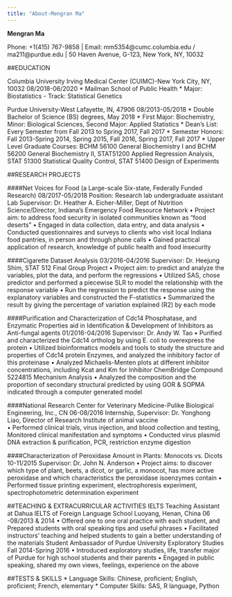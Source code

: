 ```yaml
---
title: "About-Mengran Ma"
---
```



**Mengran Ma**

Phone: +1(415) 767-9858     |
Email: mm5354@cumc.columbia.edu / ma211@purdue.edu       |
50 Haven Avenue, G-123, New York, NY, 10032

##EDUCATION

Columbia University Irving Medical Center (CUIMC)-New York City, NY, 10032          08/2018-06/2020
* Mailman School of Public Health
* Major: Biostatistics - Track: Statistical Genetics


Purdue University-West Lafayette, IN, 47906                                         08/2013-05/2018         * Double Bachelor of Science (BS) degrees, May 2018
* First Major: Biochemistry, Minor: Biological Sciences, Second Major: Applied Statistics
* Dean’s List: Every Semester from Fall 2013 to Spring 2017, Fall 2017
* Semester Honors: Fall 2013-Spring 2014, Spring 2015, Fall 2016, Spring 2017, Fall 2017
* Upper Level Graduate Courses: BCHM 56100 General Biochemistry I and BCHM 56200 General Biochemistry II, STAT51200 Applied Regression Analysis, STAT 51300 Statistical Quality Control, STAT 51400 Design of Experiments

##RESEARCH PROJECTS

####Net Voices for Food (a Large-scale Six-state, Federally Funded Research)                           08/2017-05/2018
Position: Research lab undergraduate assistant  
Lab Supervisor: Dr. Heather A. Eicher-Miller, Dept of Nutrition Science/Director, Indiana’s Emergency Food Resource Network
  •	Project aim: to address food security in isolated communities known as “food deserts”
  •	Engaged in data collection, data entry, and data analysis
  •	Conducted questionnaires and surveys to clients who visit local Indiana food pantries, in person and through phone        calls
  •	Gained practical application of research, knowledge of public health and food insecurity

####Cigarette Dataset Analysis                                                          03/2016-04/2016
Supervisor: Dr. Heejung Shim, STAT 512 Final Group Project
  •	Project aim: to predict and analyze the variables, plot the data, and perform the regressions
  •	Utilized SAS, chose predictor and performed a piecewise SLR to model the relationship with the response variable
  •	Run the regression to predict the response using the explanatory variables and constructed the F-statistics
  •	Summarized the result by giving the percentage of variation explained (R2) by each mode

####Purification and Characterization of Cdc14 Phosphatase, and Enzymatic Properties aid in Identification & Development of Inhibitors as Anti-fungal agents                                                           01/2016-04/2016
Supervisor: Dr. Andy W. Tao	
  •	Purified and characterized the Cdc14 ortholog by using E. coli to overexpress the protein
  •	Utilized bioinformatics models and tools to study the structure and properties of Cdc14 protein Enzymes, and analyzed     the inhibitory factor of this proteinase
  •	Analyzed Michaelis-Menten plots at different inhibitor concentrations, including Kcat and Km for Inhibitor ChemBridge     Compound 5224815 Mechanism Analysis
  •	Analyzed the composition and the proportion of secondary structural predicted by using GOR & SOPMA indicated through a     computer generated model

####National Research Center for Veterinary Medicine-Pulike Biological Engineering, Inc., CN                 06-08/2016
Internship, Supervisor: Dr. Yonghong Liao, Director of Research Institute of animal vaccine  
  •	Performed clinical trials, virus injection, and blood collection and testing, Monitored clinical manifestation and        symptoms
  •	Conducted virus plasmid DNA extraction & purification, PCR, restriction enzyme digestion

####Characterization of Peroxidase Amount in Plants: Monocots vs. Dicots                                  10-11/2015
Supervisor: Dr. John N. Anderson
  •	Project aims: to discover which type of plant, beets, a dicot, or garlic, a monocot, has more active peroxidase and       which characteristics the peroxidase isoenzymes contain
  •	Performed tissue printing experiment, electrophoresis experiment, spectrophotometric determination experiment

##TEACHING & EXTRACURRICULAR ACTIVITIES
IELTS Teaching Assistant at Dahua IELTS of Foreign Language School Luoyang, Henan, China          06 -08/2013 & 2014
  •	Offered one to one oral practice with each student, and Prepared students with oral speaking tips and useful phrases
  •	Facilitated instructors’ teaching and helped students to gain a better understanding of the materials
Student Ambassador of Purdue University Exploratory Studies                                               Fall 2014-Spring 2016
  •	Introduced exploratory studies, life, transfer major of Purdue for high school students and their parents
  •	Engaged in public speaking, shared my own views, feelings, experience on the above
 
##TESTS & SKILLS
  * Language Skills: Chinese, proficient; English, proficient; French, elementary
  * Computer Skills: SAS, R language, Python   
